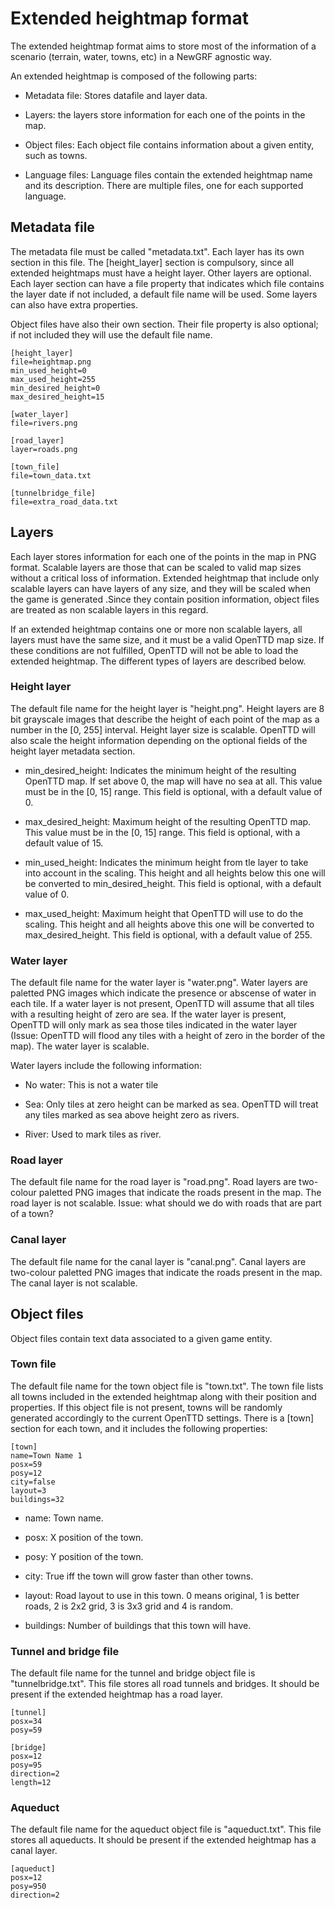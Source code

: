 =Extended heightmap format=

The extended heightmap format aims to store most of the information of a scenario (terrain, water, towns, etc) in a NewGRF agnostic way.

An extended heightmap is composed of the following parts:

* Metadata file: Stores datafile and layer data.

* Layers: the layers store information for each one of the points in the map.

* Object files: Each object file contains information about a given entity, such as towns.

* Language files: Language files contain the extended heightmap name and its description. There are multiple files, one for each supported language.

==Metadata file==

The metadata file must be called "metadata.txt". Each layer has its own section in this file. The [height_layer] section is compulsory, since all extended heightmaps must have a height layer. Other layers are optional. Each layer section can have a file property that indicates which file contains the layer date if not included, a default file name will be used. Some layers can also have extra properties.

Object files have also their own section. Their file property is also optional; if not included they will use the default file name.

<pre>[height_layer]
file=heightmap.png
min_used_height=0
max_used_height=255
min_desired_height=0
max_desired_height=15

[water_layer]
file=rivers.png

[road_layer]
layer=roads.png

[town_file]
file=town_data.txt

[tunnelbridge_file]
file=extra_road_data.txt</pre>

==Layers==

Each layer stores information for each one of the points in the map in PNG format. Scalable layers are those that can be scaled to valid map sizes without a critical loss of information. Extended heightmap that include only scalable layers can have layers of any size, and they will be scaled when the game is generated .Since they contain position information, object files are treated as non scalable layers in this regard.

If an extended heightmap contains one or more non scalable layers, all layers must have the same size, and it must be a valid OpenTTD map size. If these conditions are not fulfilled, OpenTTD will not be able to load the extended heightmap. The different types of layers are described below.

===Height layer===

The default file name for the height layer is "height.png". Height layers are 8 bit grayscale images that describe the height of each point of the map as a number in the [0, 255] interval. Height layer size is scalable. OpenTTD will also scale the height information depending on the optional fields of the height layer metadata section.

* min_desired_height: Indicates the minimum height of the resulting OpenTTD map. If set above 0, the map will have no sea at all. This value must be in the [0, 15] range. This field is optional, with a default value of 0.

* max_desired_height: Maximum height of the resulting OpenTTD map. This value must be in the [0, 15] range. This field is optional, with a default value of 15.

* min_used_height: Indicates the minimum height from tle layer to take into account in the scaling. This height and all heights below this one will be converted to min_desired_height. This field is optional, with a default value of 0.

* max_used_height: Maximum height that OpenTTD will use to do the scaling. This height and all heights above this one will be converted to max_desired_height. This field is optional, with a default value of 255.

===Water layer===

The default file name for the water layer is "water.png". Water layers are paletted PNG images which indicate the presence or abscense of water in each tile. If a water layer is not present, OpenTTD will assume that all tiles with a resulting height of zero are sea. If the water layer is present, OpenTTD will only mark as sea those tiles indicated in the water layer (Issue: OpenTTD will flood any tiles with a height of zero in the border of the map). The water layer is scalable.

Water layers include the following information:

* No water: This is not a water tile

* Sea: Only tiles at zero height can be marked as sea. OpenTTD will treat any tiles marked as sea above height zero as rivers.

* River: Used to mark tiles as river.

===Road layer===

The default file name for the road layer is "road.png". Road layers are two-colour paletted PNG images that indicate the roads present in the map. The road layer is not scalable. Issue: what should we do with roads that are part of a town?

===Canal layer===

The default file name for the canal layer is "canal.png". Canal layers are two-colour paletted PNG images that indicate the roads present in the map. The canal layer is not scalable.


==Object files==

Object files contain text data associated to a given game entity.

===Town file===

The default file name for the town object file is "town.txt". The town file lists all towns included in the extended heightmap along with their position and properties. If this object file is not present, towns will be randomly generated accordingly to the current OpenTTD settings. There is a [town] section for each town, and it includes the following properties:

<pre>[town]
name=Town Name 1
posx=59
posy=12
city=false
layout=3
buildings=32</pre>

* name: Town name.

* posx: X position of the town.

* posy: Y position of the town.

* city: True iff the town will grow faster than other towns.

* layout: Road layout to use in this town. 0 means original, 1 is better roads, 2 is 2x2 grid, 3 is 3x3 grid and 4 is random.

* buildings: Number of buildings that this town will have.

===Tunnel and bridge file===

The default file name for the tunnel and bridge object file is "tunnelbridge.txt". This file stores all road tunnels and bridges. It should be present if the extended heightmap has a road layer.

<pre>[tunnel]
posx=34
posy=59

[bridge]
posx=12
posy=95
direction=2
length=12</pre>

===Aqueduct===

The default file name for the aqueduct object file is "aqueduct.txt". This file stores all aqueducts. It should be present if the extended heightmap has a canal layer.

<pre>[aqueduct]
posx=12
posy=950
direction=2</pre>